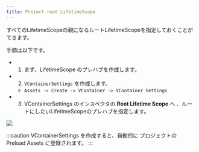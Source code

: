 ```yaml
---
title: Project root LifetimeScope
---
```


すべてのLifetimeScopeの親になるルートLifetimeScopeを指定しておくことができます。

手順は以下です。

- 1. まず、LifetimeScope のプレハブを作成します。
- 2. `VContainerSettings` を作成します。
    - `Assets -> Create -> VContainer -> VContainer Settings`
- 3. VContainerSettings のインスペクタの **Root Lifetime Scope** へ 、ルートにしたいLifetimeScopeのプレハブを指定します。

![](assets/screenshot_vcontainersettings_collapse.png)

:::caution
VContainerSettings を作成すると、自動的に プロジェクトの Preload Assets に登録されます。
:::
